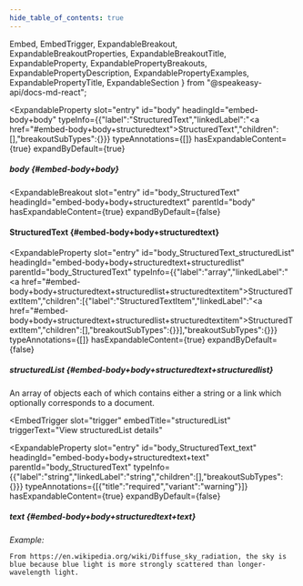 ```yaml
---
hide_table_of_contents: true
---
```

  Embed,
  EmbedTrigger,
  ExpandableBreakout,
  ExpandableBreakoutProperties,
  ExpandableBreakoutTitle,
  ExpandableProperty,
  ExpandablePropertyBreakouts,
  ExpandablePropertyDescription,
  ExpandablePropertyExamples,
  ExpandablePropertyTitle,
  ExpandableSection
} from "@speakeasy-api/docs-md-react";

<ExpandableSection>

<ExpandableProperty
  slot="entry"
  id="body"
  headingId="embed-body+body"
  typeInfo={{"label":"StructuredText","linkedLabel":"<a href=\"#embed-body+body+structuredtext\">StructuredText</a>","children":[],"breakoutSubTypes":{}}}
  typeAnnotations={[]}
  hasExpandableContent={true}
  expandByDefault={true}
>

<ExpandablePropertyTitle slot="title">

##### body \{#embed-body+body\}

</ExpandablePropertyTitle>

<ExpandablePropertyBreakouts slot="breakouts">

<ExpandableBreakout
  slot="entry"
  id="body_StructuredText"
  headingId="embed-body+body+structuredtext"
  parentId="body"
  hasExpandableContent={true}
  expandByDefault={false}
>

<ExpandableBreakoutTitle slot="title">

#### StructuredText \{#embed-body+body+structuredtext\}

</ExpandableBreakoutTitle>

<ExpandableBreakoutProperties slot="properties">

<ExpandableProperty
  slot="entry"
  id="body_StructuredText_structuredList"
  headingId="embed-body+body+structuredtext+structuredlist"
  parentId="body_StructuredText"
  typeInfo={{"label":"array","linkedLabel":"<a href=\"#embed-body+body+structuredtext+structuredlist+structuredtextitem\">StructuredTextItem</a>","children":[{"label":"StructuredTextItem","linkedLabel":"<a href=\"#embed-body+body+structuredtext+structuredlist+structuredtextitem\">StructuredTextItem</a>","children":[],"breakoutSubTypes":{}}],"breakoutSubTypes":{}}}
  typeAnnotations={[]}
  hasExpandableContent={true}
  expandByDefault={false}
>

<ExpandablePropertyTitle slot="title">

##### structuredList \{#embed-body+body+structuredtext+structuredlist\}

</ExpandablePropertyTitle>

<ExpandablePropertyDescription slot="description">

An array of objects each of which contains either a string or a link which optionally corresponds to a document.

</ExpandablePropertyDescription>

<Embed slot="embed">

<EmbedTrigger
  slot="trigger"
  embedTitle="structuredList"
  triggerText="View structuredList details"
>

<Embedstructuredlist />

</EmbedTrigger>

</Embed>

</ExpandableProperty>

<ExpandableProperty
  slot="entry"
  id="body_StructuredText_text"
  headingId="embed-body+body+structuredtext+text"
  parentId="body_StructuredText"
  typeInfo={{"label":"string","linkedLabel":"string","children":[],"breakoutSubTypes":{}}}
  typeAnnotations={[{"title":"required","variant":"warning"}]}
  hasExpandableContent={true}
  expandByDefault={false}
>

<ExpandablePropertyTitle slot="title">

##### text \{#embed-body+body+structuredtext+text\}

</ExpandablePropertyTitle>

<ExpandablePropertyExamples slot="examples">

_Example:_

```
From https://en.wikipedia.org/wiki/Diffuse_sky_radiation, the sky is blue because blue light is more strongly scattered than longer-wavelength light.
```

</ExpandablePropertyExamples>

</ExpandableProperty>

</ExpandableBreakoutProperties>

</ExpandableBreakout>

</ExpandablePropertyBreakouts>

</ExpandableProperty>

</ExpandableSection>